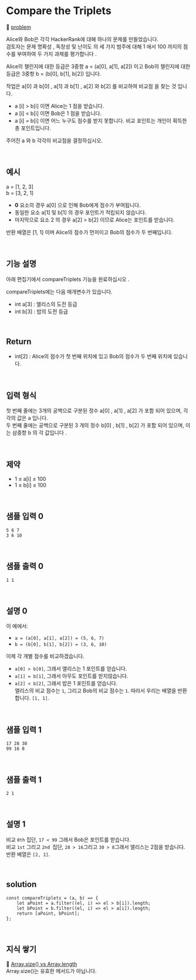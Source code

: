 # Compare the Triplets

🔗 [problem](https://www.hackerrank.com/challenges/compare-the-triplets/problem?isFullScreen=true)

Alice와 Bob은 각각 HackerRank에 대해 하나의 문제를 만들었습니다.  
검토자는 문제 명확성 , 독창성 및 난이도 의 세 가지 범주에 대해 1 에서 100 까지의 점수를 부여하여 두 가지 과제를 평가합니다 .

Alice의 챌린지에 대한 등급은 3중항 a = (a[0], a[1], a[2]) 이고 Bob의 챌린지에 대한 등급은 3중항 b = (b[0], b[1], b[2]) 입니다.

작업은 a[0] 과 b[0] , a[1] 과 b[1] , a[2] 와 b[2] 를 비교하여 비교점 을 찾는 것 입니다.

- a [i] > b[i] 이면 Alice는 1 점을 받습니다.
- a [i] < b[i] 이면 Bob은 1 점을 받습니다.
- a [i] = b[i] 이면 어느 누구도 점수를 받지 못합니다.
  비교 포인트는 개인이 획득한 총 포인트입니다.

주어진 a 와 b 각각의 비교점을 결정하십시오.

<br />

## 예시

a = [1, 2, 3]  
b = [3, 2, 1]

- **0** 요소의 경우 a[0] 으로 인해 Bob에게 점수가 부여됩니다.
- 동일한 요소 a[1] 및 b[1] 의 경우 포인트가 적립되지 않습니다.
- 마지막으로 요소 2 의 경우 a[2] > b[2] 이므로 Alice는 포인트를 받습니다.

반환 배열은 [1, 1] 이며 Alice의 점수가 먼저이고 Bob의 점수가 두 번째입니다.

<br />

## 기능 설명

아래 편집기에서 compareTriplets 기능을 완료하십시오 .

compareTriplets에는 다음 매개변수가 있습니다.

- int a[3] : 앨리스의 도전 등급
- int b[3] : 밥의 도전 등급

<br />

## Return

- int[2] : Alice의 점수가 첫 번째 위치에 있고 Bob의 점수가 두 번째 위치에 있습니다.

<br />

## 입력 형식

첫 번째 줄에는 3개의 공백으로 구분된 정수 a[0] , a[1] , a[2] 가 포함 되어 있으며, 각각의 값은 a 입니다.  
두 번째 줄에는 공백으로 구분된 3 개의 정수 b[0] , b[1] , b[2] 가 포함 되어 있으며, 이는 삼중항 b 의 각 값입니다 .

<br />

## 제약

- 1 ≤ a[i] ≤ 100
- 1 ≤ b[i] ≤ 100

<br />

## 샘플 입력 0

```
5 6 7
3 6 10
```

<br />

## 샘플 출력 0

```
1 1
```

<br />

## 설명 0

이 예에서:

- `a = (a[0], a[1], a[2]) = (5, 6, 7)`
- `b = (b[0], b[1], b[2]) = (3, 6, 10)`

이제 각 개별 점수를 비교하겠습니다.

- `a[0] > b[0]`, 그래서 앨리스는 1 포인트를 얻습니다.
- `a[1] = b[1]`, 그래서 아무도 포인트를 받지않습니다.
- `a[2] < b[2]`, 그래서 밥은 1 포인트를 얻습니다.  
  앨리스의 비교 점수는 `1`, 그리고 Bob의 비교 점수는 `1`. 따라서 우리는 배열을 반환합니다. `[1, 1]`.

<br />

## 샘플 입력 1

```
17 28 30
99 16 8
```

<br />

## 샘플 출력 1

```
2 1
```

<br />

## 설명 1

비교 `0th` 집단, `17 < 99` 그래서 Bob은 포인트를 받습니다.  
비교 `1st` 그리고 `2nd `집단, `28 > 16`그리고 `30 > 8`그래서 앨리스는 2점을 받습니다.  
반환 배열은 `[2, 1]`.

<br />

## solution

```JS
const compareTriplets = (a, b) => {
	let aPoint = a.filter((el, i) => el > b[i]).length;
	let bPoint = b.filter((el, i) => el > a[i]).length;
	return [aPoint, bPoint];
};

```

<br />

## 지식 쌓기

🔗 [Array.size() vs Array.length](https://stackoverflow.com/questions/14202601/array-size-vs-array-length)  
Array.size()는 유효한 메서드가 아닙니다.

<br />
